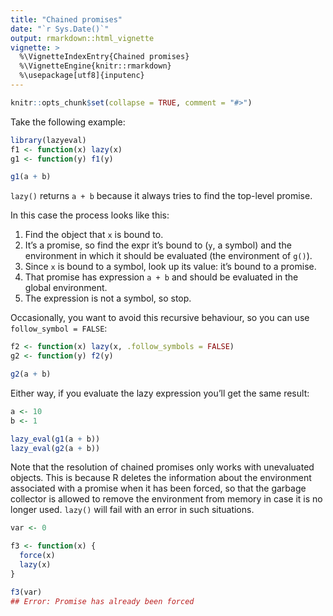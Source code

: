 ```yaml
---
title: "Chained promises"
date: "`r Sys.Date()`"
output: rmarkdown::html_vignette
vignette: >
  %\VignetteIndexEntry{Chained promises}
  %\VignetteEngine{knitr::rmarkdown}
  %\usepackage[utf8]{inputenc}
---
```


```r
knitr::opts_chunk$set(collapse = TRUE, comment = "#>")
```

Take the following example:

```r
library(lazyeval)
f1 <- function(x) lazy(x)
g1 <- function(y) f1(y)

g1(a + b)
```

`lazy()` returns `a + b` because it always tries to find the top-level promise.

In this case the process looks like this:

1. Find the object that `x` is bound to.
2. It's a promise, so find the expr it's bound to (`y`, a symbol) and the
   environment in which it should be evaluated (the environment of `g()`).
3. Since `x` is bound to a symbol, look up its value: it's bound to a promise.
4. That promise has expression `a + b` and should be evaluated in the global
   environment.
5. The expression is not a symbol, so stop.

Occasionally, you want to avoid this recursive behaviour, so you can use `follow_symbol = FALSE`:

```r
f2 <- function(x) lazy(x, .follow_symbols = FALSE)
g2 <- function(y) f2(y)

g2(a + b)
```

Either way, if you evaluate the lazy expression you'll get the same result:

```r
a <- 10
b <- 1

lazy_eval(g1(a + b))
lazy_eval(g2(a + b))
```

Note that the resolution of chained promises only works with unevaluated objects. This is because R deletes the information about the environment associated with a promise when it has been forced, so that the garbage collector is allowed to remove the environment from memory in case it is no longer used. `lazy()` will fail with an error in such situations.

```r
var <- 0

f3 <- function(x) {
  force(x)
  lazy(x)
}

f3(var)
## Error: Promise has already been forced
```

